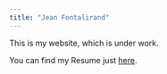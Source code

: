 ```yaml
---
title: "Jean Fontalirand"
---
```


This is my website, which is under work. 

You can find my Resume just [here](./resources/CV.pdf). 
